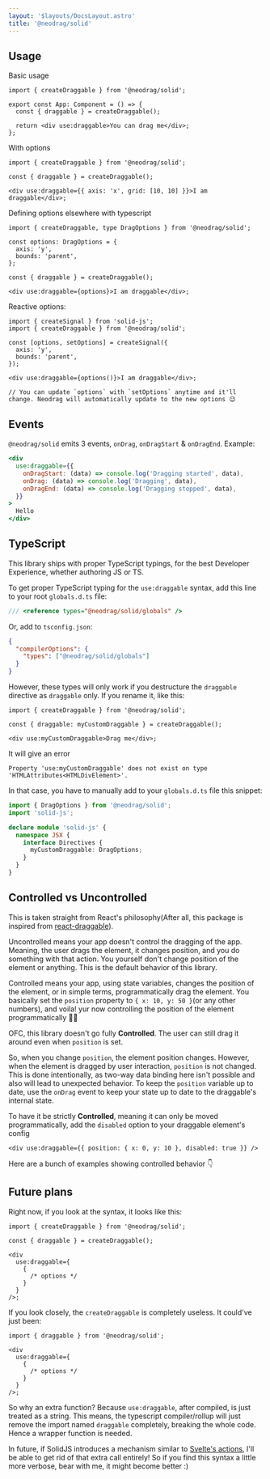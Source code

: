 ```yaml
---
layout: '$layouts/DocsLayout.astro'
title: '@neodrag/solid'
---
```




## Usage

Basic usage

```tsx
import { createDraggable } from '@neodrag/solid';

export const App: Component = () => {
  const { draggable } = createDraggable();

  return <div use:draggable>You can drag me</div>;
};
```

With options

```tsx
import { createDraggable } from '@neodrag/solid';

const { draggable } = createDraggable();

<div use:draggable={{ axis: 'x', grid: [10, 10] }}>I am draggable</div>;
```

Defining options elsewhere with typescript

```tsx
import { createDraggable, type DragOptions } from '@neodrag/solid';

const options: DragOptions = {
  axis: 'y',
  bounds: 'parent',
};

const { draggable } = createDraggable();

<div use:draggable={options}>I am draggable</div>;
```

Reactive options:

```tsx
import { createSignal } from 'solid-js';
import { createDraggable } from '@neodrag/solid';

const [options, setOptions] = createSignal({
  axis: 'y',
  bounds: 'parent',
});

<div use:draggable={options()}>I am draggable</div>;

// You can update `options` with `setOptions` anytime and it'll change. Neodrag will automatically update to the new options 😉
```

<Options />

## Events

`@neodrag/solid` emits 3 events, `onDrag`, `onDragStart` & `onDragEnd`.
Example:

```jsx
<div
  use:draggable={{
    onDragStart: (data) => console.log('Dragging started', data),
    onDrag: (data) => console.log('Dragging', data),
    onDragEnd: (data) => console.log('Dragging stopped', data),
  }}
>
  Hello
</div>
```

## TypeScript

This library ships with proper TypeScript typings, for the best Developer Experience, whether authoring JS or TS.

To get proper TypeScript typing for the `use:draggable` syntax, add this line to your root `globals.d.ts` file:

```ts
/// <reference types="@neodrag/solid/globals" />
```

Or, add to `tsconfig.json`:

```json
{
  "compilerOptions": {
    "types": ["@neodrag/solid/globals"]
  }
}
```

However, these types will only work if you destructure the `draggable` directive as `draggable` only. If you rename it, like this:

```tsx
import { createDraggable } from '@neodrag/solid';

const { draggable: myCustomDraggable } = createDraggable();

<div use:myCustomDraggable>Drag me</div>;
```

It will give an error

```plaintext
Property 'use:myCustomDraggable' does not exist on type 'HTMLAttributes<HTMLDivElement>'.
```

In that case, you have to manually add to your `globals.d.ts` file this snippet:

```ts
import { DragOptions } from '@neodrag/solid';
import 'solid-js';

declare module 'solid-js' {
  namespace JSX {
    interface Directives {
      myCustomDraggable: DragOptions;
    }
  }
}
```

<ExportedTypesMDX framework="solid" />

## Controlled vs Uncontrolled

This is taken straight from React's philosophy(After all, this package is inspired from [react-draggable](https://github.com/react-grid-layout/react-draggable)).

Uncontrolled means your app doesn't control the dragging of the app. Meaning, the user drags the element, it changes position, and you do something with that action. You yourself don't change position of the element or anything. This is the default behavior of this library.

Controlled means your app, using state variables, changes the position of the element, or in simple terms, programmatically drag the element. You basically set the `position` property to `{ x: 10, y: 50 }`(or any other numbers), and voila! yur now controlling the position of the element programmatically 🥳🥳

OFC, this library doesn't go fully **Controlled**. The user can still drag it around even when `position` is set.

So, when you change `position`, the element position changes. However, when the element is dragged by user interaction, `position` is not changed. This is done intentionally, as two-way data binding here isn't possible and also will lead to unexpected behavior. To keep the `position` variable up to date, use the `onDrag` event to keep your state up to date to the draggable's internal state.

To have it be strictly **Controlled**, meaning it can only be moved programmatically, add the `disabled` option to your draggable element's config

```tsx
<div use:draggable={{ position: { x: 0, y: 10 }, disabled: true }} />
```

Here are a bunch of examples showing controlled behavior 👇

## Future plans

Right now, if you look at the syntax, it looks like this:

```tsx
import { createDraggable } from '@neodrag/solid';

const { draggable } = createDraggable();

<div
  use:draggable={
    {
      /* options */
    }
  }
/>;
```

If you look closely, the `createDraggable` is completely useless. It could've just been:

```tsx
import { draggable } from '@neodrag/solid';

<div
  use:draggable={
    {
      /* options */
    }
  }
/>;
```

So why an extra function? Because `use:draggable`, after compiled, is just treated as a string. This means, the typescript compiler/rollup will just remove the import named `draggable` completely, breaking the whole code. Hence a wrapper function is needed.

In future, if SolidJS introduces a mechanism similar to [Svelte's actions](https://svelte.dev/tutorial/actions), I'll be able to get rid of that extra call entirely! So if you find this syntax a little more verbose, bear with me, it might become better :)
